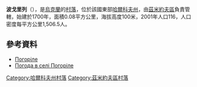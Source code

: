 {{coord|49|45|25|N|36|4|6|E|scale:100000_region:UA|display=title}}

'''波戈里列'''（{{lang-uk|Погоріле}}），是[[烏克蘭|烏克蘭]]的[[村落|村落]]，位於該國東部[[哈爾科夫州|哈爾科夫州]]，由[[茲米約夫區|茲米約夫區]]負責管轄，始建於1700年，面積0.08平方公里，海拔高度100米，2001年人口116，人口密度每平方公里1,506.5人。

==參考資料==
* [http://w1.c1.rada.gov.ua/pls/z7502/A005?rdat1=09.01.2009&rf7571=33067 Погоріле]
* [http://weather.in.ua/ua/har'kovskaja/20944 Погода в селі Погоріле] {{Wayback|url=http://weather.in.ua/ua/har%27kovskaja/20944 |date=20160323025140 }}

{{DEFAULTSORT:Погоріле}}
[[Category:哈爾科夫州村落|Category:哈爾科夫州村落]]
[[Category:茲米約夫區村落|Category:茲米約夫區村落]]
{{Kharkiv-geo-stub}}